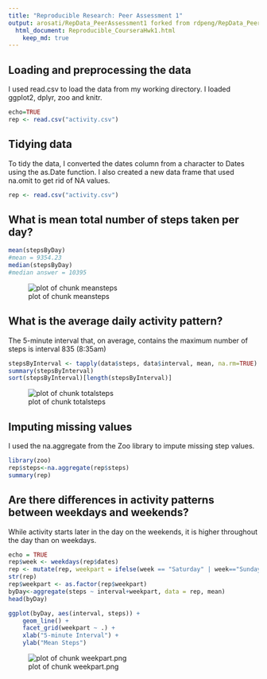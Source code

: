 ```yaml
---
title: "Reproducible Research: Peer Assessment 1"
output: arosati/RepData_PeerAssessment1 forked from rdpeng/RepData_PeerAssessment1
  html_document: Reproducible_CourseraHwk1.html
    keep_md: true
---
```



## Loading and preprocessing the data
I used read.csv to load the data from my working directory. I loaded ggplot2, dplyr, zoo and knitr.
```r
echo=TRUE
rep <- read.csv("activity.csv")
```

## Tidying data
To tidy the data, I converted the dates column from a character to Dates using the as.Date function.
I also created a new data frame that used na.omit to get rid of NA values.
```r
rep <- read.csv("activity.csv")
```

## What is mean total number of steps taken per day?
```r
mean(stepsByDay)
#mean = 9354.23
median(stepsByDay)
#median answer = 10395
```
![plot of chunk meansteps](meansteps.png) 

## What is the average daily activity pattern?
The 5-minute interval that, on average, contains the maximum number of steps is interval 835 (8:35am)
```r
stepsByInterval <- tapply(data$steps, data$interval, mean, na.rm=TRUE)
summary(stepsByInterval)
sort(stepsByInterval)[length(stepsByInterval)]
```
![plot of chunk totalsteps](totalsteps.png) 

## Imputing missing values
I used the na.aggregate from the Zoo library to impute missing step values.
```r
library(zoo)
rep$steps<-na.aggregate(rep$steps)
summary(rep)
```

## Are there differences in activity patterns between weekdays and weekends?
While activity starts later in the day on the weekends, it is higher throughout the day than on weekdays.
```r
echo = TRUE
rep$week <- weekdays(rep$dates)
rep <- mutate(rep, weekpart = ifelse(week == "Saturday" | week=="Sunday", "weekend", "weekday"))
str(rep)
rep$weekpart <- as.factor(rep$weekpart)
byDay<-aggregate(steps ~ interval+weekpart, data = rep, mean)
head(byDay)

ggplot(byDay, aes(interval, steps)) + 
    geom_line() + 
    facet_grid(weekpart ~ .) +
    xlab("5-minute Interval") + 
    ylab("Mean Steps")
```
![plot of chunk weekpart.png](weekpart.png) 
